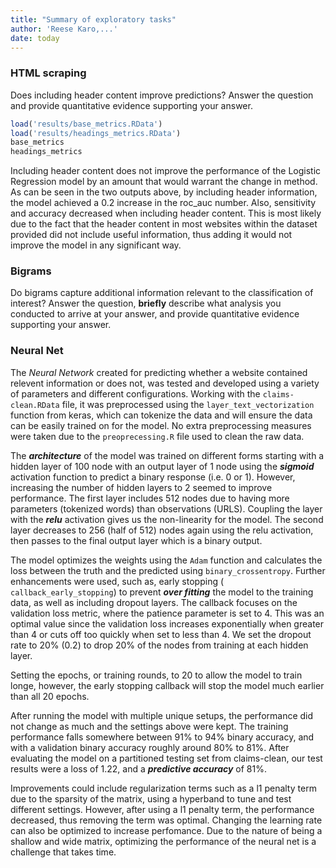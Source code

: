 ```yaml
---
title: "Summary of exploratory tasks"
author: 'Reese Karo,...'
date: today
---
```


### HTML scraping

Does including header content improve predictions? Answer the question and provide quantitative evidence supporting your answer.

```r
load('results/base_metrics.RData')
load('results/headings_metrics.RData')
base_metrics
headings_metrics
```

Including header content does not improve the performance of the Logistic Regression model by an amount that would warrant the change in method. As can be seen in the two outputs above, by including header information, the model achieved a 0.2 increase in the roc_auc number. Also, sensitivity and accuracy decreased when including header content. This is most likely due to the fact that the header content in most websites within the dataset provided did not include useful information, thus adding it would not improve the model in any significant way.

### Bigrams

Do bigrams capture additional information relevant to the classification of interest? Answer the question, **briefly** describe what analysis you conducted to arrive at your answer, and provide quantitative evidence supporting your answer.

### Neural Net

The *Neural Network* created for predicting whether a website contained relevent information or does not, was tested and developed using a variety of parameters and different configurations. Working with the `claims-clean.RData` file, it was preprocessed using the `layer_text_vectorization` function from keras, which can tokenize the data and will ensure the data can be easily trained on for the model. No extra preprocessing measures were taken due to the `preoprecessing.R` file used to clean the raw data.

The ***architecture*** of the model was trained on different forms starting with a hidden layer of 100 node with an output layer of 1 node using the ***sigmoid*** activation function to predict a binary response (i.e. 0 or 1). However, increasing the number of hidden layers to 2 seemed to improve performance. The first layer includes 512 nodes due to having more parameters (tokenized words) than observations (URLS). Coupling the layer with the ***relu*** activation gives us the non-linearity for the model. The second layer decreases to 256 (half of 512) nodes again using the relu activation, then passes to the final output layer which is a binary output.

The model optimizes the weights using the `Adam` function and calculates the loss between the truth and the predicted using `binary_crossentropy`. Further enhancements were used, such as, early stopping ( `callback_early_stopping`) to prevent ***over fitting*** the model to the training data, as well as including dropout layers. The callback focuses on the validation loss metric, where the patience parameter is set to 4. This was an optimal value since the validation loss increases exponentially when greater than 4 or cuts off too quickly when set to less than 4. We set the dropout rate to 20% (0.2) to drop 20% of the nodes from training at each hidden layer.

Setting the epochs, or training rounds, to 20 to allow the model to train longe, however, the early stopping callback will stop the model much earlier than all 20 epochs.

After running the model with multiple unique setups, the performance did not change as much and the settings above were kept. The training performance falls somewhere between 91% to 94% binary accuracy, and with a validation binary accuracy roughly around 80% to 81%. After evaluating the model on a partitioned testing set from claims-clean, our test results were a loss of 1.22, and a ***predictive accuracy*** of 81%.

Improvements could include regularization terms such as a l1 penalty term due to the sparsity of the matrix, using a hyperband to tune and test different settings. However, after using a l1 penalty term, the performance decreased, thus removing the term was optimal. Changing the learning rate can also be optimized to increase perfomance. Due to the nature of being a shallow and wide matrix, optimizing the performance of the neural net is a challenge that takes time.
